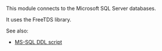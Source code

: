 This module connects to the Microsoft SQL Server databases.

It uses the FreeTDS library.

{{Default in the server source|src/modules/rlm_sql/drivers/rlm_sql_freetds/}}
{{Default in the server source|raddb/sql/mssql/}}

See also:
* [[MS-SQL DDL script]]